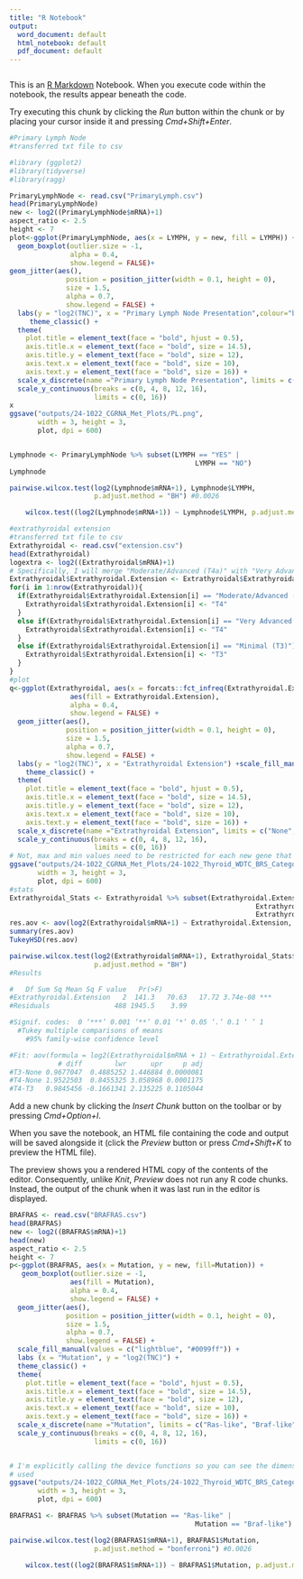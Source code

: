 ```yaml
---
title: "R Notebook"
output:
  word_document: default
  html_notebook: default
  pdf_document: default
---
```


![]()

This is an [R Markdown](http://rmarkdown.rstudio.com) Notebook. When you execute code within the notebook, the results appear beneath the code.

Try executing this chunk by clicking the *Run* button within the chunk or by placing your cursor inside it and pressing *Cmd+Shift+Enter*.

```r
#Primary Lymph Node
#transferred txt file to csv

#library (ggplot2)
#library(tidyverse)
#library(ragg)

PrimaryLymphNode <- read.csv("PrimaryLymph.csv")
head(PrimaryLymphNode)
new <- log2((PrimaryLymphNode$mRNA)+1)
aspect_ratio <- 2.5
height <- 7
plot<-ggplot(PrimaryLymphNode, aes(x = LYMPH, y = new, fill = LYMPH)) +
  geom_boxplot(outlier.size = -1, 
               alpha = 0.4, 
               show.legend = FALSE)+
geom_jitter(aes(),
              position = position_jitter(width = 0.1, height = 0),
              size = 1.5, 
              alpha = 0.7,
              show.legend = FALSE) +
  labs(y = "log2(TNC)", x = "Primary Lymph Node Presentation",colour="black") + scale_fill_manual(values = c("#f886bb", "#370140")) +
     theme_classic() + 
  theme(
    plot.title = element_text(face = "bold", hjust = 0.5), 
    axis.title.x = element_text(face = "bold", size = 14.5), 
    axis.title.y = element_text(face = "bold", size = 12),
    axis.text.x = element_text(face = "bold", size = 10),
    axis.text.y = element_text(face = "bold", size = 16)) +
  scale_x_discrete(name ="Primary Lymph Node Presentation", limits = c("NO", "YES")) +
  scale_y_continuous(breaks = c(0, 4, 8, 12, 16),
                     limits = c(0, 16)) 
x
ggsave("outputs/24-1022_CGRNA_Met_Plots/PL.png", 
       width = 3, height = 3, 
       plot, dpi = 600)


Lymphnode <- PrimaryLymphNode %>% subset(LYMPH == "YES" |
                                              LYMPH == "NO")
Lymphnode

pairwise.wilcox.test(log2(Lymphnode$mRNA+1), Lymphnode$LYMPH, 
                     p.adjust.method = "BH") #0.0026

    wilcox.test((log2(Lymphnode$mRNA+1)) ~ Lymphnode$LYMPH, p.adjust.method = "bonferroni") #0.002587
```

```r
#extrathyroidal extension
#transferred txt file to csv
Extrathyroidal <- read.csv("extension.csv")
head(Extrathyroidal)
logextra <- log2((Extrathyroidal$mRNA)+1)
# Specifically, I will merge "Moderate/Advanced (T4a)" with "Very Advanced (T4b)" to form "Moderate/Advanced (T4)
Extrathyroidal$Extrathyroidal.Extension <- Extrathyroidal$Extrathyroidal.Extension
for(i in 1:nrow(Extrathyroidal)){
  if(Extrathyroidal$Extrathyroidal.Extension[i] == "Moderate/Advanced (T4a)"){
    Extrathyroidal$Extrathyroidal.Extension[i] <- "T4"
  }
  else if(Extrathyroidal$Extrathyroidal.Extension[i] == "Very Advanced (T4b)"){
    Extrathyroidal$Extrathyroidal.Extension[i] <- "T4"
  }
  else if(Extrathyroidal$Extrathyroidal.Extension[i] == "Minimal (T3)"){
    Extrathyroidal$Extrathyroidal.Extension[i] <- "T3"
  }
}
#plot 
q<-ggplot(Extrathyroidal, aes(x = forcats::fct_infreq(Extrathyroidal.Extension), y = logextra, fill = Extrathyroidal.Extension)) +geom_boxplot(outlier.size = -1, 
               aes(fill = Extrathyroidal.Extension),
               alpha = 0.4, 
               show.legend = FALSE) + 
  geom_jitter(aes(),
              position = position_jitter(width = 0.1, height = 0),
              size = 1.5, 
              alpha = 0.7,
              show.legend = FALSE) +
  labs(y = "log2(TNC)", x = "Extrathyroidal Extension") +scale_fill_manual(values = c( "#ffbef3","#ff95c0","#ff6c88")) +
    theme_classic() + 
  theme(
    plot.title = element_text(face = "bold", hjust = 0.5), 
    axis.title.x = element_text(face = "bold", size = 14.5), 
    axis.title.y = element_text(face = "bold", size = 12),
    axis.text.x = element_text(face = "bold", size = 10),
    axis.text.y = element_text(face = "bold", size = 16)) +
  scale_x_discrete(name ="Extrathyroidal Extension", limits = c("None", "T3","T4")) +
  scale_y_continuous(breaks = c(0, 4, 8, 12, 16),
                     limits = c(0, 16)) 
# Not, max and min values need to be restricted for each new gene that is plotted
ggsave("outputs/24-1022_CGRNA_Met_Plots/24-1022_Thyroid_WDTC_BRS_Category_TNC_Boxplot.png", 
       width = 3, height = 3, 
       plot, dpi = 600)
#stats
Extrathyroidal_Stats <- Extrathyroidal %>% subset(Extrathyroidal.Extension == "None" |
                                                             Extrathyroidal.Extension == "T3" |
                                                             Extrathyroidal.Extension == "T4")
res.aov <- aov(log2(Extrathyroidal$mRNA+1) ~ Extrathyroidal.Extension, data = Extrathyroidal_Stats)
summary(res.aov)
TukeyHSD(res.aov)

pairwise.wilcox.test(log2(Extrathyroidal$mRNA+1), Extrathyroidal_Stats$Extrathyroidal.Extension, # this returned 0.2475
                     p.adjust.method = "BH")
#Results

#   Df Sum Sq Mean Sq F value   Pr(>F)    
#Extrathyroidal.Extension   2  141.3   70.63   17.72 3.74e-08 ***
#Residuals                488 1945.5    3.99                     

#Signif. codes:  0 ‘***’ 0.001 ‘**’ 0.01 ‘*’ 0.05 ‘.’ 0.1 ‘ ’ 1
  #Tukey multiple comparisons of means
    #95% family-wise confidence level

#Fit: aov(formula = log2(Extrathyroidal$mRNA + 1) ~ Extrathyroidal.Extension, data = Extrathyroidal_Stats)$Extrathyroidal.Extension
            # diff        lwr      upr     p adj
#T3-None 0.9677047  0.4885252 1.446884 0.0000081
#T4-None 1.9522503  0.8455325 3.058968 0.0001175
#T4-T3   0.9845456 -0.1661341 2.135225 0.1105044

```

Add a new chunk by clicking the *Insert Chunk* button on the toolbar or by pressing *Cmd+Option+I*.

When you save the notebook, an HTML file containing the code and output will be saved alongside it (click the *Preview* button or press *Cmd+Shift+K* to preview the HTML file).

The preview shows you a rendered HTML copy of the contents of the editor. Consequently, unlike *Knit*, *Preview* does not run any R code chunks. Instead, the output of the chunk when it was last run in the editor is displayed.

```r
BRAFRAS <- read.csv("BRAFRAS.csv")
head(BRAFRAS)
new <- log2((BRAFRAS$mRNA)+1)
head(new)
aspect_ratio <- 2.5
height <- 7
p<-ggplot(BRAFRAS, aes(x = Mutation, y = new, fill=Mutation)) +
   geom_boxplot(outlier.size = -1, 
               aes(fill = Mutation),
               alpha = 0.4, 
               show.legend = FALSE) + 
  geom_jitter(aes(),
              position = position_jitter(width = 0.1, height = 0),
              size = 1.5, 
              alpha = 0.7,
              show.legend = FALSE) +
  scale_fill_manual(values = c("lightblue", "#0099ff")) +
  labs (x = "Mutation", y = "log2(TNC)") + 
  theme_classic() + 
  theme(
    plot.title = element_text(face = "bold", hjust = 0.5), 
    axis.title.x = element_text(face = "bold", size = 14.5), 
    axis.title.y = element_text(face = "bold", size = 12),
    axis.text.x = element_text(face = "bold", size = 10),
    axis.text.y = element_text(face = "bold", size = 16)) +
  scale_x_discrete(name ="Mutation", limits = c("Ras-like", "Braf-like")) +
  scale_y_continuous(breaks = c(0, 4, 8, 12, 16),
                     limits = c(0, 16)) 


# I'm explicitly calling the device functions so you can see the dimensions 
# used
ggsave("outputs/24-1022_CGRNA_Met_Plots/24-1022_Thyroid_WDTC_BRS_Category_TNC_Boxplot.png", 
       width = 3, height = 3, 
       plot, dpi = 600)

BRAFRAS1 <- BRAFRAS %>% subset(Mutation == "Ras-like" |
                                              Mutation == "Braf-like")

pairwise.wilcox.test(log2(BRAFRAS1$mRNA+1), BRAFRAS1$Mutation, 
                     p.adjust.method = "bonferroni") #0.0026

    wilcox.test((log2(BRAFRAS1$mRNA+1)) ~ BRAFRAS1$Mutation, p.adjust.method = "bonferroni") #0.002587
```
